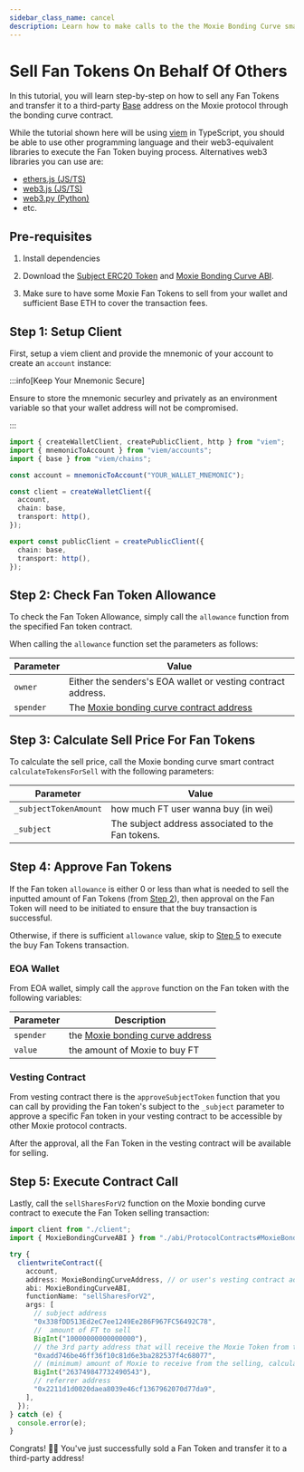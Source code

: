 ```yaml
---
sidebar_class_name: cancel
description: Learn how to make calls to the the Moxie Bonding Curve smart contract to sell fan tokens on behalf of other address.
---
```



# Sell Fan Tokens On Behalf Of Others

In this tutorial, you will learn step-by-step on how to sell any Fan Tokens and transfer it to a third-party [Base](https://www.base.org/) address on the Moxie protocol through the bonding curve contract.

While the tutorial shown here will be using [viem](https://viem.sh) in TypeScript, you should be able to use other programming language and their web3-equivalent libraries to execute the Fan Token buying process. Alternatives web3 libraries you can use are:

- [ethers.js (JS/TS)](https://docs.ethers.org/v5/)
- [web3.js (JS/TS)](https://www.web3js.org/)
- [web3.py (Python)](https://web3py.readthedocs.io/en/stable/)
- etc.

## Pre-requisites

1. Install dependencies

<Install dependencies="viem" />

2. Download the [Subject ERC20 Token](https://github.com/moxie-protocol/contracts/blob/dev/packages/protocol/ignition/deployments/base-mainnet/artifacts/ProtocolContracts%23SubjectERC20.json) and [Moxie Bonding Curve ABI](https://github.com/moxie-protocol/contracts/blob/dev/packages/protocol/ignition/deployments/base-mainnet/artifacts/ProtocolContracts%23MoxieBondingCurve.json).

3. Make sure to have some Moxie Fan Tokens to sell from your wallet and sufficient Base ETH to cover the transaction fees.

## Step 1: Setup Client

First, setup a viem client and provide the mnemonic of your account to create an `account` instance:

:::info[Keep Your Mnemonic Secure]

Ensure to store the mnemonic securley and privately as an environment variable so that your wallet address will not be compromised.

:::

```ts title="client.ts"
import { createWalletClient, createPublicClient, http } from "viem";
import { mnemonicToAccount } from "viem/accounts";
import { base } from "viem/chains";

const account = mnemonicToAccount("YOUR_WALLET_MNEMONIC");

const client = createWalletClient({
  account,
  chain: base,
  transport: http(),
});

export const publicClient = createPublicClient({
  chain: base,
  transport: http(),
});
```

## Step 2: Check Fan Token Allowance

To check the Fan Token Allowance, simply call the `allowance` function from the specified Fan token contract.

When calling the `allowance` function set the parameters as follows:

| Parameter | Value                                                                                                               |
| --------- | ------------------------------------------------------------------------------------------------------------------- |
| `owner`   | Either the senders's EOA wallet or vesting contract address.                                                        |
| `spender` | The [Moxie bonding curve contract address](https://basescan.org/address/0x373065e66B32a1C428aa14698dFa99BA7199B55E) |

## Step 3: Calculate Sell Price For Fan Tokens

To calculate the sell price, call the Moxie bonding curve smart contract `calculateTokensForSell` with the following parameters:

| Parameter             | Value                                             |
| --------------------- | ------------------------------------------------- |
| `_subjectTokenAmount` | how much FT user wanna buy (in wei)               |
| `_subject`            | The subject address associated to the Fan tokens. |

## Step 4: Approve Fan Tokens

If the Fan token `allowance` is either 0 or less than what is needed to sell the inputted amount of Fan Tokens (from [Step 2](./04-sell-fan-tokens-on-behalf-of-others.mdx#step-2-check-fan-token-allowance)), then approval on the Fan Token will need to be initiated to ensure that the buy transaction is successful.

Otherwise, if there is sufficient `allowance` value, skip to [Step 5](./04-sell-fan-tokens-on-behalf-of-others.mdx#step-5-execute-contract-call) to execute the buy Fan Tokens transaction.

### EOA Wallet

From EOA wallet, simply call the `approve` function on the Fan token with the following variables:

| Parameter | Description                                                                                                |
| --------- | ---------------------------------------------------------------------------------------------------------- |
| `spender` | the [Moxie bonding curve address](https://basescan.org/address/0x373065e66B32a1C428aa14698dFa99BA7199B55E) |
| `value`   | the amount of Moxie to buy FT                                                                              |

### Vesting Contract

From vesting contract there is the `approveSubjectToken` function that you can call by providing the Fan token's subject to the `_subject` parameter to approve a specific Fan token in your vesting contract to be accessible by other Moxie protocol contracts.

After the approval, all the Fan Token in the vesting contract will be available for selling.

## Step 5: Execute Contract Call

Lastly, call the `sellSharesForV2` function on the Moxie bonding curve contract to execute the Fan Token selling transaction:

<Tabs>
  <TabItem value="viem-ts" label="Viem (TS)">

```ts title="index.ts"
import client from "./client";
import { MoxieBondingCurveABI } from "./abi/ProtocolContracts#MoxieBondingCurve.json";

try {
  clientwriteContract({
    account,
    address: MoxieBondingCurveAddress, // or user's vesting contract address
    abi: MoxieBondingCurveABI,
    functionName: "sellSharesForV2",
    args: [
      // subject address
      "0x338fDD513Ed2eC7ee1249Ee286F967FC56492C78",
      //  amount of FT to sell
      BigInt("10000000000000000"),
      // the 3rd party address that will receive the Moxie Token from the selling
      "0xadd746be46ff36f10c81d6e3ba282537f4c68077",
      // (minimum) amount of Moxie to receive from the selling, calculated from step 2
      BigInt("263749847732490543"),
      // referrer address
      "0x2211d1d0020daea8039e46cf1367962070d77da9",
    ],
  });
} catch (e) {
  console.error(e);
}
```

</TabItem>
</Tabs>

Congrats! 🥳🎉 You've just successfully sold a Fan Token and transfer it to a third-party address!

<DeveloperSupport />
